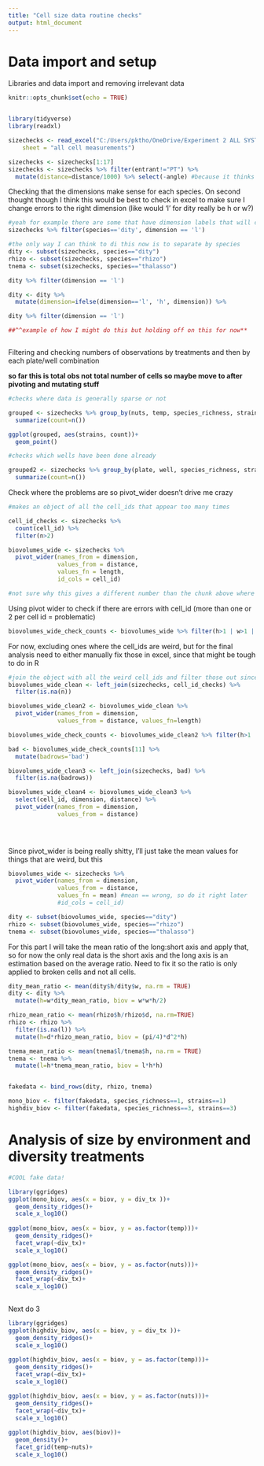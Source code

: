 ```yaml
---
title: "Cell size data routine checks"
output: html_document
---
```


# Data import and setup

Libraries and data import and removing irrelevant data
```r
knitr::opts_chunk$set(echo = TRUE)


library(tidyverse)
library(readxl)

sizechecks <- read_excel("C:/Users/pktho/OneDrive/Experiment 2 ALL SYSTEMATIC PHOTOS/Experiment 2 cell sizes 14.01.21_PTchanges.xlsx", 
    sheet = "all cell measurements")

sizechecks <- sizechecks[1:17]
sizechecks <- sizechecks %>% filter(entrant!="PT") %>% 
  mutate(distance=distance/1000) %>% select(-angle) #because it thinks commas are thousands and not decimal point but careful with this!!

```

Checking that the dimensions make sense for each species. On second thought though I think this would be best to check in excel to make sure I change errors to the right dimension (like would 'l' for dity really be h or w?)

```r
#yeah for example there are some that have dimension labels that will cause problems
sizechecks %>% filter(species=='dity', dimension == 'l')

#the only way I can think to di this now is to separate by species
dity <- subset(sizechecks, species=="dity")
rhizo <- subset(sizechecks, species=="rhizo")
tnema <- subset(sizechecks, species=="thalasso")

dity %>% filter(dimension == 'l')

dity <- dity %>% 
  mutate(dimension=ifelse(dimension=='l', 'h', dimension)) %>% 

dity %>% filter(dimension == 'l')

##^^example of how I might do this but holding off on this for now**



```


Filtering and checking numbers of observations by treatments and then by each plate/well combination

**so far this is total obs not total number of cells so maybe move to after pivoting and mutating stuff**

```r

#checks where data is generally sparse or not

grouped <- sizechecks %>% group_by(nuts, temp, species_richness, strains) %>% 
  summarize(count=n())

ggplot(grouped, aes(strains, count))+
  geom_point()

#checks which wells have been done already

grouped2 <- sizechecks %>% group_by(plate, well, species_richness, strains, nuts, temp) %>% 
  summarize(count=n())
```

Check where the problems are so pivot_wider doesn't drive me crazy

```r
#makes an object of all the cell_ids that appear too many times

cell_id_checks <- sizechecks %>% 
  count(cell_id) %>% 
  filter(n>2)

biovolumes_wide <- sizechecks %>%
  pivot_wider(names_from = dimension,
              values_from = distance,
              values_fn = length,
              id_cols = cell_id)

#not sure why this gives a different number than the chunk above where it gives 56 with too many cell_ids, this gives 174??

```

Using pivot wider to check if there are errors with cell_id (more than one or 2 per cell id = problematic)

```r


biovolumes_wide_check_counts <- biovolumes_wide %>% filter(h>1 | w>1 | d>1 | h>1)
```

For now, excluding ones where the cell_ids are weird, but for the final analysis need to either manually fix those in excel, since that might be tough to do in R

```r
#join the object with all the weird cell_ids and filter those out since those are the only nas, which gets ride of a couple hundred rows
biovolumes_wide_clean <- left_join(sizechecks, cell_id_checks) %>%
  filter(is.na(n))

biovolumes_wide_clean2 <- biovolumes_wide_clean %>%
  pivot_wider(names_from = dimension,
              values_from = distance, values_fn=length)

biovolumes_wide_check_counts <- biovolumes_wide_clean2 %>% filter(h>1 | w>1 | d>1 | h>1)

bad <- biovolumes_wide_check_counts[11] %>% 
  mutate(badrows='bad')

biovolumes_wide_clean3 <- left_join(sizechecks, bad) %>% 
  filter(is.na(badrows))

biovolumes_wide_clean4 <- biovolumes_wide_clean3 %>%
  select(cell_id, dimension, distance) %>% 
  pivot_wider(names_from = dimension,
              values_from = distance)

              
              
```

Since pivot_wider is being really shitty, I'll just take the mean values for things that are weird, but this
```r

biovolumes_wide <- sizechecks %>%
  pivot_wider(names_from = dimension,
              values_from = distance,
              values_fn = mean) #mean == wrong, so do it right later
              #id_cols = cell_id)

```



```r
dity <- subset(biovolumes_wide, species=="dity")
rhizo <- subset(biovolumes_wide, species=="rhizo")
tnema <- subset(biovolumes_wide, species=="thalasso")
```

For this part I will take the mean ratio of the long:short axis and apply that, so for now the only real data is the short axis and the long axis is an estimation based on the average ratio. Need to fix it so the ratio is only applied to broken cells and not all cells.

```r
dity_mean_ratio <- mean(dity$h/dity$w, na.rm = TRUE)
dity <- dity %>% 
  mutate(h=w*dity_mean_ratio, biov = w*w*h/2)

rhizo_mean_ratio <- mean(rhizo$h/rhizo$d, na.rm=TRUE)
rhizo <- rhizo %>% 
  filter(is.na(l)) %>% 
  mutate(h=d*rhizo_mean_ratio, biov = (pi/4)*d^2*h)

tnema_mean_ratio <- mean(tnema$l/tnema$h, na.rm = TRUE)
tnema <- tnema %>% 
  mutate(l=h*tnema_mean_ratio, biov = l*h*h)


fakedata <- bind_rows(dity, rhizo, tnema)

mono_biov <- filter(fakedata, species_richness==1, strains==1)
highdiv_biov <- filter(fakedata, species_richness==3, strains==3)

```


# Analysis of size by environment and diversity treatments


```r

#COOL fake data!

library(ggridges)
ggplot(mono_biov, aes(x = biov, y = div_tx ))+
  geom_density_ridges()+
  scale_x_log10()
  
ggplot(mono_biov, aes(x = biov, y = as.factor(temp)))+
  geom_density_ridges()+
  facet_wrap(~div_tx)+
  scale_x_log10()

ggplot(mono_biov, aes(x = biov, y = as.factor(nuts)))+
  geom_density_ridges()+
  facet_wrap(~div_tx)+
  scale_x_log10()
  

```

Next do 3

```r

library(ggridges)
ggplot(highdiv_biov, aes(x = biov, y = div_tx ))+
  geom_density_ridges()+
  scale_x_log10()
  
ggplot(highdiv_biov, aes(x = biov, y = as.factor(temp)))+
  geom_density_ridges()+
  facet_wrap(~div_tx)+
  scale_x_log10()

ggplot(highdiv_biov, aes(x = biov, y = as.factor(nuts)))+
  geom_density_ridges()+
  facet_wrap(~div_tx)+
  scale_x_log10()
  
ggplot(highdiv_biov, aes(biov))+
  geom_density()+
  facet_grid(temp~nuts)+
  scale_x_log10()

```


```r
```


```r
```


```r
```


```r
```


